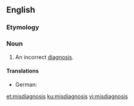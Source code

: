 ==English==

===Etymology===
{{prefix|en|mis|diagnosis}}

===Noun===
{{en-noun|~|misdiagnoses}}

# An incorrect [[diagnosis]].

====Translations====
{{trans-top|An incorrect diagnosis}}
* German: {{t+|de|Fehldiagnose|f}}
{{trans-mid}}
{{trans-bottom}}

[[et:misdiagnosis]]
[[ku:misdiagnosis]]
[[vi:misdiagnosis]]